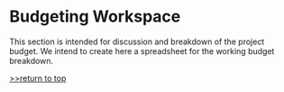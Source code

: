 =Budgeting Workspace=

This section is intended for discussion and breakdown of the project budget. We intend to create here a spreadsheet for the working budget breakdown.

[http://www.appropedia.org/Open_House:_Building_an_Open_Source_Lifestyle >>return to top]